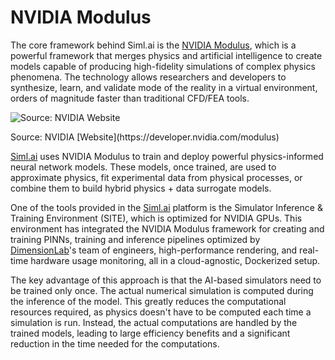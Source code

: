 # NVIDIA Modulus

The core framework behind Siml.ai is the [NVIDIA Modulus](https://docs.nvidia.com/modulus/index.html), which is a powerful framework that merges physics and artificial intelligence to create models capable of producing high-fidelity simulations of complex physics phenomena. The technology allows researchers and developers to synthesize, learn, and validate mode of the reality in a virtual environment, orders of magnitude faster than traditional CFD/FEA tools.

![Source: NVIDIA Website](/img/nvidia-modulus.png)
<figcaption style={{ textAlign: "center", fontSize: "0.7rem", marginBottom: "1rem" }}>
    Source: NVIDIA [Website](https://developer.nvidia.com/modulus)
</figcaption>

[Siml.ai](http://siml.ai/) uses NVIDIA Modulus to train and deploy powerful physics-informed neural network models. These models, once trained, are used to approximate physics, fit experimental data from physical processes, or combine them to build hybrid physics + data surrogate models.

One of the tools provided in the [Siml.ai](http://siml.ai/) platform is the Simulator Inference & Training Environment (SITE), which is optimized for NVIDIA GPUs. This environment has integrated the NVIDIA Modulus framework for creating and training PINNs, training and inference pipelines optimized by [DimensionLab](https://www.dimensionlab.org/)'s team of engineers, high-performance rendering, and real-time hardware usage monitoring, all in a cloud-agnostic, Dockerized setup.

The key advantage of this approach is that the AI-based simulators need to be trained only once. The actual numerical simulation is computed during the inference of the model. This greatly reduces the computational resources required, as physics doesn't have to be computed each time a simulation is run. Instead, the actual computations are handled by the trained models, leading to large efficiency benefits and a significant reduction in the time needed for the computations.
